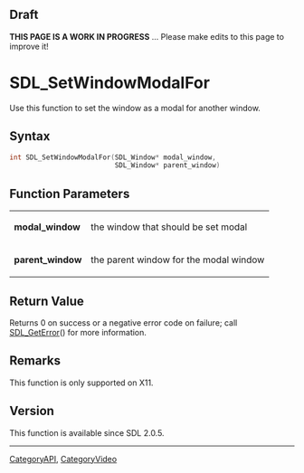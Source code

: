 == Draft ==

'''THIS PAGE IS A WORK IN PROGRESS''' ... Please make edits to this page to improve it!


<!-- #You will need to remove the line #acl All:read above in order to be able to save the new page.  Do not remove any other content above this comment.  You may delete this comment before you save. -->

<!-- #*^*^*^*^*See http://wiki.libsdl.org/moin.cgi/SGFunctions for details on editing this page*^*^*^*^* -->


= SDL_SetWindowModalFor =
Use this function to set the window as a modal for another window.




== Syntax ==
<syntaxhighlight lang='c++'>
int SDL_SetWindowModalFor(SDL_Window* modal_window,
                          SDL_Window* parent_window)
</syntaxhighlight>


== Function Parameters ==
{|
|'''modal_window'''
|the window that should be set modal
|-
|'''parent_window'''
|the parent window for the modal window
|}


== Return Value ==
Returns 0 on success or a negative error code on failure; call [[SDL_GetError]]() for more information.



== Remarks ==
This function is only supported on X11.


== Version ==
This function is available since SDL 2.0.5.


----
[[CategoryAPI]], [[CategoryVideo]]
<!-- #See the Style Guide for instructions on editing the footer. -->
